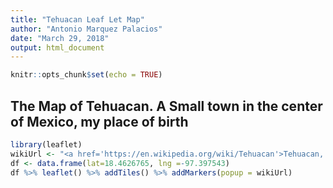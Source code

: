 ```yaml
---
title: "Tehuacan Leaf Let Map"
author: "Antonio Marquez Palacios"
date: "March 29, 2018"
output: html_document
---
```


```r
knitr::opts_chunk$set(echo = TRUE)
```

## The Map of Tehuacan. A Small town in the center of Mexico, my place of birth
```r
library(leaflet)
wikiUrl <- "<a href='https://en.wikipedia.org/wiki/Tehuacan'>Tehuacan, Puebla. Mexico </a>"
df <- data.frame(lat=18.4626765, lng =-97.397543)
df %>% leaflet() %>% addTiles() %>% addMarkers(popup = wikiUrl)
```
